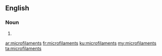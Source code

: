 ==English==

===Noun===
{{head|en|plural}}

# {{plural of|microfilament|lang=en|nocat=1}}

[[ar:microfilaments]]
[[fr:microfilaments]]
[[ku:microfilaments]]
[[my:microfilaments]]
[[ta:microfilaments]]
